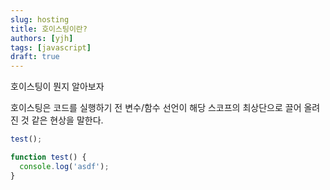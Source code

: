 ```yaml
---
slug: hosting
title: 호이스팅이란?
authors: [yjh]
tags: [javascript]
draft: true
---
```


<div className="preview">호이스팅이 뭔지 알아보자</div>

<!--truncate-->

호이스팅은 코드를 실행하기 전 변수/함수 선언이 해당 스코프의 최상단으로 끌어 올려진 것 같은 현상을 말한다.

```js
test();

function test() {
  console.log('asdf');
}
```
